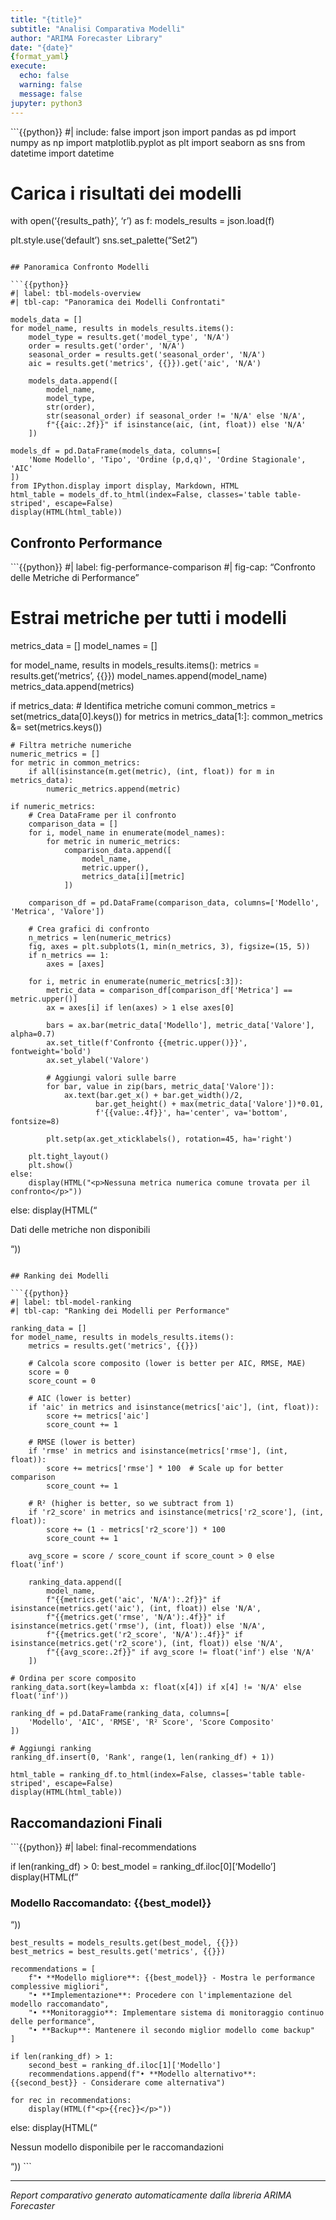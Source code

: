 ```yaml
---
title: "{title}"
subtitle: "Analisi Comparativa Modelli"
author: "ARIMA Forecaster Library"
date: "{date}"
{format_yaml}
execute:
  echo: false
  warning: false
  message: false
jupyter: python3
---
```


```{{python}}
#| include: false
import json
import pandas as pd
import numpy as np
import matplotlib.pyplot as plt
import seaborn as sns
from datetime import datetime

# Carica i risultati dei modelli
with open('{results_path}', 'r') as f:
    models_results = json.load(f)

plt.style.use('default')
sns.set_palette("Set2")
```

## Panoramica Confronto Modelli

```{{python}}
#| label: tbl-models-overview
#| tbl-cap: "Panoramica dei Modelli Confrontati"

models_data = []
for model_name, results in models_results.items():
    model_type = results.get('model_type', 'N/A')
    order = results.get('order', 'N/A')
    seasonal_order = results.get('seasonal_order', 'N/A')
    aic = results.get('metrics', {{}}).get('aic', 'N/A')
    
    models_data.append([
        model_name,
        model_type,
        str(order),
        str(seasonal_order) if seasonal_order != 'N/A' else 'N/A',
        f"{{aic:.2f}}" if isinstance(aic, (int, float)) else 'N/A'
    ])

models_df = pd.DataFrame(models_data, columns=[
    'Nome Modello', 'Tipo', 'Ordine (p,d,q)', 'Ordine Stagionale', 'AIC'
])
from IPython.display import display, Markdown, HTML
html_table = models_df.to_html(index=False, classes='table table-striped', escape=False)
display(HTML(html_table))
```

## Confronto Performance

```{{python}}
#| label: fig-performance-comparison
#| fig-cap: "Confronto delle Metriche di Performance"

# Estrai metriche per tutti i modelli
metrics_data = []
model_names = []

for model_name, results in models_results.items():
    metrics = results.get('metrics', {{}})
    model_names.append(model_name)
    metrics_data.append(metrics)

if metrics_data:
    # Identifica metriche comuni
    common_metrics = set(metrics_data[0].keys())
    for metrics in metrics_data[1:]:
        common_metrics &= set(metrics.keys())
    
    # Filtra metriche numeriche
    numeric_metrics = []
    for metric in common_metrics:
        if all(isinstance(m.get(metric), (int, float)) for m in metrics_data):
            numeric_metrics.append(metric)
    
    if numeric_metrics:
        # Crea DataFrame per il confronto
        comparison_data = []
        for i, model_name in enumerate(model_names):
            for metric in numeric_metrics:
                comparison_data.append([
                    model_name, 
                    metric.upper(), 
                    metrics_data[i][metric]
                ])
        
        comparison_df = pd.DataFrame(comparison_data, columns=['Modello', 'Metrica', 'Valore'])
        
        # Crea grafici di confronto
        n_metrics = len(numeric_metrics)
        fig, axes = plt.subplots(1, min(n_metrics, 3), figsize=(15, 5))
        if n_metrics == 1:
            axes = [axes]
        
        for i, metric in enumerate(numeric_metrics[:3]):
            metric_data = comparison_df[comparison_df['Metrica'] == metric.upper()]
            ax = axes[i] if len(axes) > 1 else axes[0]
            
            bars = ax.bar(metric_data['Modello'], metric_data['Valore'], alpha=0.7)
            ax.set_title(f'Confronto {{metric.upper()}}', fontweight='bold')
            ax.set_ylabel('Valore')
            
            # Aggiungi valori sulle barre
            for bar, value in zip(bars, metric_data['Valore']):
                ax.text(bar.get_x() + bar.get_width()/2, 
                       bar.get_height() + max(metric_data['Valore'])*0.01,
                       f'{{value:.4f}}', ha='center', va='bottom', fontsize=8)
            
            plt.setp(ax.get_xticklabels(), rotation=45, ha='right')
        
        plt.tight_layout()
        plt.show()
    else:
        display(HTML("<p>Nessuna metrica numerica comune trovata per il confronto</p>"))
else:
    display(HTML("<p>Dati delle metriche non disponibili</p>"))
```

## Ranking dei Modelli

```{{python}}
#| label: tbl-model-ranking
#| tbl-cap: "Ranking dei Modelli per Performance"

ranking_data = []
for model_name, results in models_results.items():
    metrics = results.get('metrics', {{}})
    
    # Calcola score composito (lower is better per AIC, RMSE, MAE)
    score = 0
    score_count = 0
    
    # AIC (lower is better)
    if 'aic' in metrics and isinstance(metrics['aic'], (int, float)):
        score += metrics['aic']
        score_count += 1
    
    # RMSE (lower is better)  
    if 'rmse' in metrics and isinstance(metrics['rmse'], (int, float)):
        score += metrics['rmse'] * 100  # Scale up for better comparison
        score_count += 1
    
    # R² (higher is better, so we subtract from 1)
    if 'r2_score' in metrics and isinstance(metrics['r2_score'], (int, float)):
        score += (1 - metrics['r2_score']) * 100
        score_count += 1
    
    avg_score = score / score_count if score_count > 0 else float('inf')
    
    ranking_data.append([
        model_name,
        f"{{metrics.get('aic', 'N/A'):.2f}}" if isinstance(metrics.get('aic'), (int, float)) else 'N/A',
        f"{{metrics.get('rmse', 'N/A'):.4f}}" if isinstance(metrics.get('rmse'), (int, float)) else 'N/A',
        f"{{metrics.get('r2_score', 'N/A'):.4f}}" if isinstance(metrics.get('r2_score'), (int, float)) else 'N/A',
        f"{{avg_score:.2f}}" if avg_score != float('inf') else 'N/A'
    ])

# Ordina per score composito
ranking_data.sort(key=lambda x: float(x[4]) if x[4] != 'N/A' else float('inf'))

ranking_df = pd.DataFrame(ranking_data, columns=[
    'Modello', 'AIC', 'RMSE', 'R² Score', 'Score Composito'
])

# Aggiungi ranking
ranking_df.insert(0, 'Rank', range(1, len(ranking_df) + 1))

html_table = ranking_df.to_html(index=False, classes='table table-striped', escape=False)
display(HTML(html_table))
```

## Raccomandazioni Finali

```{{python}}
#| label: final-recommendations

if len(ranking_df) > 0:
    best_model = ranking_df.iloc[0]['Modello']
    display(HTML(f"<h3>Modello Raccomandato: {{best_model}}</h3>"))
    
    best_results = models_results.get(best_model, {{}})
    best_metrics = best_results.get('metrics', {{}})
    
    recommendations = [
        f"• **Modello migliore**: {{best_model}} - Mostra le performance complessive migliori",
        "• **Implementazione**: Procedere con l'implementazione del modello raccomandato",
        "• **Monitoraggio**: Implementare sistema di monitoraggio continuo delle performance",
        "• **Backup**: Mantenere il secondo miglior modello come backup"
    ]
    
    if len(ranking_df) > 1:
        second_best = ranking_df.iloc[1]['Modello']
        recommendations.append(f"• **Modello alternativo**: {{second_best}} - Considerare come alternativa")
    
    for rec in recommendations:
        display(HTML(f"<p>{{rec}}</p>"))
else:
    display(HTML("<p>Nessun modello disponibile per le raccomandazioni</p>"))
```

---

*Report comparativo generato automaticamente dalla libreria ARIMA Forecaster*
